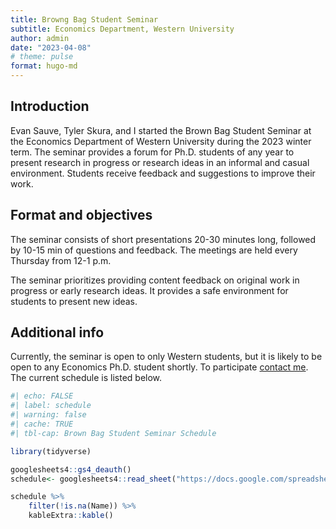 ```yaml
---
title: Browng Bag Student Seminar
subtitle: Economics Department, Western University
author: admin
date: "2023-04-08"
# theme: pulse
format: hugo-md
---
```


## Introduction 

Evan Sauve, Tyler Skura, and I started the Brown Bag Student Seminar at the Economics Department of Western University during the 2023 winter term. The seminar provides a forum for Ph.D. students of any year to present research in progress or research ideas in an informal and casual environment. Students receive feedback and suggestions to improve their work.

## Format and objectives

The seminar consists of short presentations 20-30 minutes long, followed by 10-15 min of questions and feedback. The meetings are held every Thursday from 12-1 p.m.
 
The seminar prioritizes providing content feedback on original work in progress or early research ideas. It provides a safe environment for students to present new ideas.

## Additional info

Currently, the seminar is open to only Western students, but it is likely to be open to any Economics Ph.D. student shortly. To participate [contact me](mailto:<hmarti33@uwo.ca>). The current schedule is listed below.

```r
#| echo: FALSE
#| label: schedule
#| warning: false
#| cache: TRUE
#| tbl-cap: Brown Bag Student Seminar Schedule

library(tidyverse)

googlesheets4::gs4_deauth()
schedule<- googlesheets4::read_sheet("https://docs.google.com/spreadsheets/d/11NRu0Gt1XQ3pPsS6r5TzyHFtSaxBTAjQHQ2Y8JxeN3I/edit?usp=sharing", sheet= "Winter 2023", range = "A1:D11")

schedule %>%
    filter(!is.na(Name)) %>%
    kableExtra::kable()

```

<!-- ::: {.center}

[hansmartinez.com](https://hansmartinez.com)
::: -->